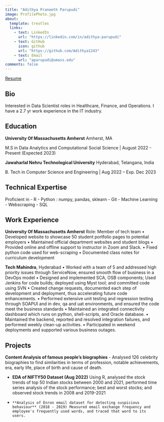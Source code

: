```yaml
---
title: "Adithya Praneeth Parupudi"
image: ProfilePhoto.jpg
about:
  template: trestles
  links:
    - text: LinkedIn
      url: "https://linkedin.com/in/adithya-parupudi"
    - text: GitHub
      icon: github
      url: "https://github.com/Adithya1243"
    - text: Email
      url: "aparupudi@umass.edu"
comments: false
---
```


<a href = "cv.pdf" title = "Adithya_Resume"> Resume</a>

::: {.column-page}

## Bio

Interested in Data Scientist roles in Healthcare, Finance, and Operations. I have a 2.7 yr work experience in the IT industry.


## Education
**University Of Massachusetts Amherst**
Amherst, MA

M.S in Data Analytics and Computational Social Science | August 2022 - Present (Expected 2023)

**Jawaharlal Nehru Technological University** Hyderabad, Telangana, India

B. Tech in Computer Science and Engineering | Aug 2022 -- Exp. Dec 2023

## Technical Expertise

Proficient in 
 -    R
 -    Python : numpy, pandas, sklearn
 -    Git
 -    Machine Learning
 -    Webscraping
 -    SQL


## Work Experience

**University Of Massachusetts Amherst** Role: Member of tech team • Developed website to showcase 50 student portfolio pages to potential employers • Maintained official department websites and student blogs • Provided online and offline support to instructor in Zoom and Slack. • Fixed python code used for web-scraping • Documented class notes for curriculum development

**Tech Mahindra**, Hyderabad 
• Worked with a team of 5 and addressed high priority issues through ServiceNow, ensured smooth flow of business in a DevOps model • Designed and implemented SCA, OSB components; Used Jenkins for code builds; deployed using Myst tool; and committed code using SVN • Created change requests, documented each step of development and deployment, thus accelerating future code enhancements. • Performed extensive unit testing and regression testing through SOAPUI and in dev, qa and uat environments, and ensured the code meet the business standards • Maintained an integrated connectivity dashboard which runs on python, shell-scripts, and Oracle database. • Maintained the backend, reported and resolved integration failures, and performed weekly clean-up activities. • Participated in weekend deployments and supported various business outages.


## Projects

**Content Analysis of famous people's biographies** - Analysed 126 celebrity biographies to find similarities in terms of profession, notable achievements, era, early life, place of birth and cause of death.

-   **EDA of NIFTY50 Dataset (Aug 2022)** Using R, analysed the stock trends of top 50 Indian stocks between 2000 and 2021, performed time series analysis of the stock performance; best and worst stocks; and observed stock trends in 2008 and 2019-2021

-     **Analysis of Enron email dataset for detecting suspicious behaviour** (2018 - 2019) Measured email exchange frequency and employee's frequently used words, and traced that word to its users.



:::


